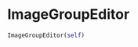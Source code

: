 # ImageGroupEditor { #napari_activelearning.ImageGroupEditor }

```python
ImageGroupEditor(self)
```

